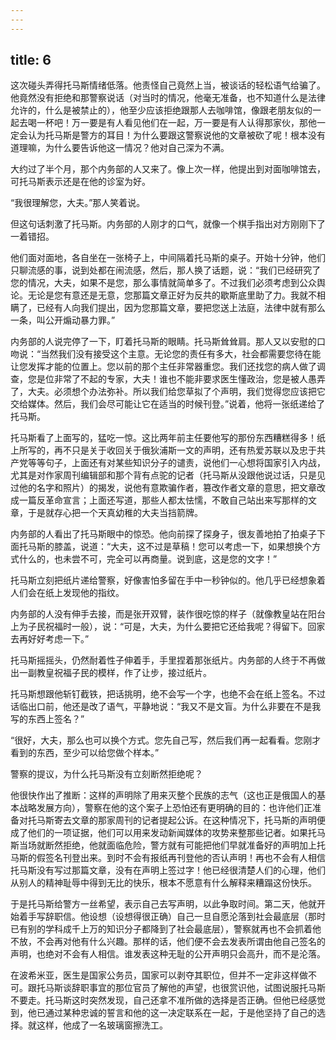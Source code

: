 ```yaml
---
---
---
```

title: 6
---




这次碰头弄得托马斯情绪低落。他责怪自己竟然上当，被谈话的轻松语气给骗了。他竟然没有拒绝和那警察说话（对当时的情况，他毫无准备，也不知道什么是法律允许的，什么是被禁止的），他至少应该拒绝跟那人去咖啡馆，像跟老朋友似的一起去喝一杯吧！万一要是有人看见他们在一起，万一要是有人认得那家伙，那他一定会认为托马斯是警方的耳目！为什么要跟这警察说他的文章被砍了呢！根本没有道理嘛，为什么要告诉他这一情况？他对自己深为不满。

大约过了半个月，那个内务部的人又来了。像上次一样，他提出到对面咖啡馆去，可托马斯表示还是在他的诊室为好。

“我很理解您，大夫。”那人笑着说。

但这句话刺激了托马斯。内务部的人刚才的口气，就像一个棋手指出对方刚刚下了一着错招。

他们面对面地，各自坐在一张椅子上，中间隔着托马斯的桌子。开始十分钟，他们只聊流感的事，说到处都在闹流感，然后，那人换了话题，说：“我们已经研究了您的情况，大夫，如果不是您，那么事情就简单多了。不过我们必须考虑到公众舆论。无论是您有意还是无意，您那篇文章正好为反共的歇斯底里助了力。我就不相瞒了，已经有人向我们提出，因为您那篇文章，要把您送上法庭，法律中就有那么一条，叫公开煽动暴力罪。”

内务部的人说完停了一下，盯着托马斯的眼睛。托马斯耸耸肩。那人又以安慰的口吻说：“当然我们没有接受这个主意。无论您的责任有多大，社会都需要您待在能让您发挥才能的位置上。您以前的那个主任非常器重您。我们还找您的病人做了调查，您是位非常了不起的专家，大夫！谁也不能非要求医生懂政治，您是被人愚弄了，大夫。必须想个办法弥补。所以我们给您草拟了个声明，我们觉得您应该把它交给媒体。然后，我们会尽可能让它在适当的时候刊登。”说着，他将一张纸递给了托马斯。

托马斯看了上面写的，猛吃一惊。这比两年前主任要他写的那份东西糟糕得多！纸上所写的，再不只是关于收回关于俄狄浦斯一文的声明，还有热爱苏联以及忠于共产党等等句子，上面还有对某些知识分子的谴责，说他们一心想将国家引入内战，尤其是对作家周刊编辑部和那个背有点驼的记者（托马斯从没跟他说过话，只是见过他的名字和照片）的揭发，说他有意欺骗作者，篡改作者文章的意思，把文章改成一篇反革命宣言；上面还写道，那些人都太怯懦，不敢自己站出来写那样的文章，于是就存心把一个天真幼稚的大夫当挡箭牌。

内务部的人看出了托马斯眼中的惊恐。他向前探了探身子，很友善地拍了拍桌子下面托马斯的膝盖，说道：“大夫，这不过是草稿！您可以考虑一下，如果想换个方式什么的，也未尝不可，完全可以再商量。说到底，这是您的文字！”

托马斯立刻把纸片递给警察，好像害怕多留在手中一秒钟似的。他几乎已经想象着人们会在纸上发现他的指纹。

内务部的人没有伸手去接，而是张开双臂，装作很吃惊的样子（就像教皇站在阳台上为子民祝福时一般），说：“可是，大夫，为什么要把它还给我呢？得留下。回家去再好好考虑一下。”

托马斯摇摇头，仍然耐着性子伸着手，手里捏着那张纸片。内务部的人终于不再做出一副教皇祝福子民的模样，作了让步，接过纸片。

托马斯想跟他斩钉截铁，把话挑明，绝不会写一个字，也绝不会在纸上签名。不过话临出口前，他还是改了语气，平静地说：“我又不是文盲。为什么非要在不是我写的东西上签名？”

“很好，大夫，那么也可以换个方式。您先自己写，然后我们再一起看看。您刚才看到的东西，至少可以给您做个样本。”

警察的提议，为什么托马斯没有立刻断然拒绝呢？

他很快作出了推断：这样的声明除了用来灭整个民族的志气（这也正是俄国人的基本战略发展方向），警察在他的这个案子上恐怕还有更明确的目的：也许他们正准备对托马斯寄去文章的那家周刊的记者提起公诉。在这种情况下，托马斯的声明便成了他们的一项证据，他们可以用来发动新闻媒体的攻势来整那些记者。如果托马斯当场就断然拒绝，他就面临危险，警方就有可能把他们早就准备好的声明加上托马斯的假签名刊登出来。到时不会有报纸再刊登他的否认声明！再也不会有人相信托马斯没有写过那篇文章，没有在声明上签过字！他已经很清楚人们的心理，他们从别人的精神耻辱中得到无比的快乐，根本不愿意有什么解释来糟蹋这份快乐。

于是托马斯给警方一丝希望，表示自己去写声明，以此争取时间。第二天，他就开始着手写辞职信。他设想（设想得很正确）自己一旦自愿沦落到社会最底层（那时已有别的学科成千上万的知识分子都降到了社会最底层），警察就再也不会抓着他不放，不会再对他有什么兴趣。那样的话，他们便不会去发表所谓由他自己签名的声明，也绝对不会有人相信。谁发表这种无耻的公开声明只会高升，而不是沦落。

在波希米亚，医生是国家公务员，国家可以剥夺其职位，但并不一定非这样做不可。跟托马斯谈辞职事宜的那位官员了解他的声望，也很赏识他，试图说服托马斯不要走。托马斯这时突然发现，自己还拿不准所做的选择是否正确。但他已经感觉到，他已通过某种忠诚的誓言和他的这一决定联系在一起，于是他坚持了自己的选择。就这样，他成了一名玻璃窗擦洗工。